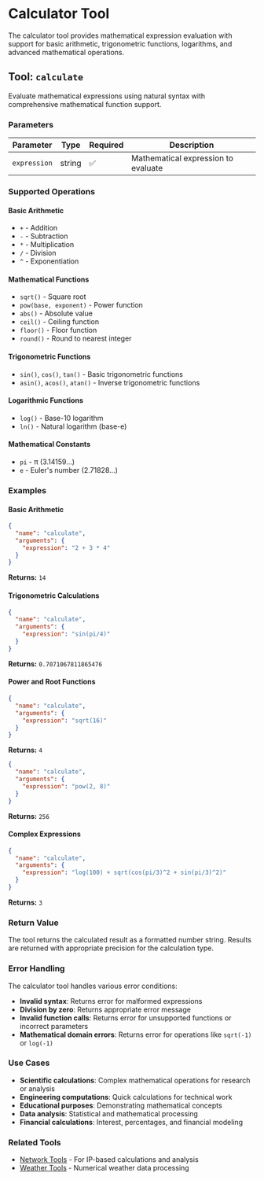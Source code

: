 # Calculator Tool

The calculator tool provides mathematical expression evaluation with support for basic arithmetic, trigonometric functions, logarithms, and advanced mathematical operations.

## Tool: `calculate`

Evaluate mathematical expressions using natural syntax with comprehensive mathematical function support.

### Parameters

| Parameter | Type | Required | Description |
|-----------|------|----------|-------------|
| `expression` | string | ✅ | Mathematical expression to evaluate |

### Supported Operations

#### Basic Arithmetic
- `+` - Addition
- `-` - Subtraction  
- `*` - Multiplication
- `/` - Division
- `^` - Exponentiation

#### Mathematical Functions
- `sqrt()` - Square root
- `pow(base, exponent)` - Power function
- `abs()` - Absolute value
- `ceil()` - Ceiling function
- `floor()` - Floor function
- `round()` - Round to nearest integer

#### Trigonometric Functions
- `sin()`, `cos()`, `tan()` - Basic trigonometric functions
- `asin()`, `acos()`, `atan()` - Inverse trigonometric functions

#### Logarithmic Functions  
- `log()` - Base-10 logarithm
- `ln()` - Natural logarithm (base-e)

#### Mathematical Constants
- `pi` - π (3.14159...)
- `e` - Euler's number (2.71828...)

### Examples

#### Basic Arithmetic
```json
{
  "name": "calculate",
  "arguments": {
    "expression": "2 + 3 * 4"
  }
}
```
**Returns:** `14`

#### Trigonometric Calculations
```json
{
  "name": "calculate",
  "arguments": {
    "expression": "sin(pi/4)"
  }
}
```
**Returns:** `0.7071067811865476`

#### Power and Root Functions
```json
{
  "name": "calculate",
  "arguments": {
    "expression": "sqrt(16)"
  }
}
```
**Returns:** `4`

```json
{
  "name": "calculate",
  "arguments": {
    "expression": "pow(2, 8)"
  }
}
```
**Returns:** `256`

#### Complex Expressions
```json
{
  "name": "calculate",
  "arguments": {
    "expression": "log(100) + sqrt(cos(pi/3)^2 + sin(pi/3)^2)"
  }
}
```
**Returns:** `3`

### Return Value

The tool returns the calculated result as a formatted number string. Results are returned with appropriate precision for the calculation type.

### Error Handling

The calculator tool handles various error conditions:

- **Invalid syntax**: Returns error for malformed expressions
- **Division by zero**: Returns appropriate error message
- **Invalid function calls**: Returns error for unsupported functions or incorrect parameters
- **Mathematical domain errors**: Returns error for operations like `sqrt(-1)` or `log(-1)`

### Use Cases

- **Scientific calculations**: Complex mathematical operations for research or analysis
- **Engineering computations**: Quick calculations for technical work  
- **Educational purposes**: Demonstrating mathematical concepts
- **Data analysis**: Statistical and mathematical processing
- **Financial calculations**: Interest, percentages, and financial modeling

### Related Tools

- [Network Tools](/tools/network) - For IP-based calculations and analysis
- [Weather Tools](/tools/weather) - Numerical weather data processing